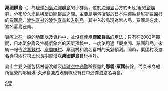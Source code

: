 {{noteTA
|1=zh-hans:千米; zh-hant:公里;
}}
'''粟國群島'''（{{jpn|j=粟国諸島|hg=あぐにしょとう|rm=Aguni-shotō}}）為[[琉球列島|琉球列島]][[沖繩群島|沖繩群島]]的子群島，位於[[沖繩島|沖繩島]]西方約60公里的[[島嶼|島嶼]]群，分布於[[久米島|久米島]]與[[慶良間群島|慶良間群島]]之間。主要島嶼包括屬於[[日本|日本]][[沖繩縣|沖繩縣]][[島尻郡|島尻郡]][[粟國村|粟國村]]的[[粟國島|粟國島]]、[[渡名喜村|渡名喜村]]的[[渡名喜島|渡名喜島]]和[[入砂島|入砂島]]，其中入砂島現為無人島。粟國島在北，渡名喜島在南。

實際上在一般的地圖以及資料中，並沒有使用'''粟國群島'''的用法；只有在2002年期間，日本氣象廳及沖繩氣象台的天氣預報中，一度使用過「慶良間、粟國群島」來統一報告[[渡嘉敷村|渡嘉敷村]]、[[座間味村|座間味村]]、粟國村和渡名喜村的天氣預測。同時，栗國村及渡名喜村兩村村民也長期習慣以'''粟國群島'''自行稱呼。

島上主要交通包括村營渡輪及[[琉球空中通勤|琉球空中通勤]]所經營的'''那霸'''-'''粟國'''航線，而久米商船所經營的那霸港-久米島兼成港航線也有在中途停泊渡名喜島。

{{沖繩群島}}
[[Category:沖繩群島|S粟]]
